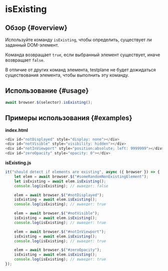 
# isExisting

## Обзор {#overview}

Используйте команду `isExisting`, чтобы определить, существует ли заданный DOM-элемент.

Команда возвращает `true`, если выбранный элемент существует, иначе возвращает `false`.

<Admonition type="warning">
    В отличие от других команд элемента, testplane не будет дожидаться существования элемента, чтобы
    выполнить эту команду.
</Admonition>

## Использование {#usage}

```javascript
await browser.$(selector).isExisting();
```

## Примеры использования {#examples}

**index.html**

```javascript
<div id="notDisplayed" style="display: none"></div>
<div id="notVisible" style="visibility: hidden"></div>
<div id="notInViewport" style="position:absolute; left: 9999999"></div>
<div id="zeroOpacity" style="opacity: 0"></div>
```

**isExisting.js**

```javascript
it("should detect if elements are existing", async ({ browser }) => {
    let elem = await browser.$("#someRandomNonExistingElement");
    let isExisting = await elem.isExisting();
    console.log(isExisting); // выведет: false

    elem = await browser.$("#notDisplayed");
    isExisting = await elem.isExisting();
    console.log(isExisting); // выведет: true

    elem = await browser.$("#notVisible");
    isExisting = await elem.isExisting();
    console.log(isExisting); // выведет: true

    elem = await browser.$("#notInViewport");
    isExisting = await elem.isExisting();
    console.log(isExisting); // выведет: true

    elem = await browser.$("#zeroOpacity");
    isExisting = await elem.isExisting();
    console.log(isExisting); // выведет: true
});
```
